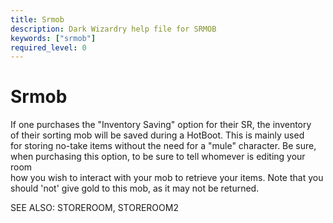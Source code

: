 ```yaml
---
title: Srmob
description: Dark Wizardry help file for SRMOB
keywords: ["srmob"]
required_level: 0
---
```


# Srmob

If one purchases the "Inventory Saving" option for their SR, the inventory  
of their sorting mob will be saved during a HotBoot.  This is mainly used  
for storing no-take items without the need for a "mule" character.  Be sure,  
when purchasing this option, to be sure to tell whomever is editing your room  
how you wish to interact with your mob to retrieve your items.  Note that you  
should 'not' give gold to this mob, as it may not be returned.  

SEE ALSO: STOREROOM, STOREROOM2